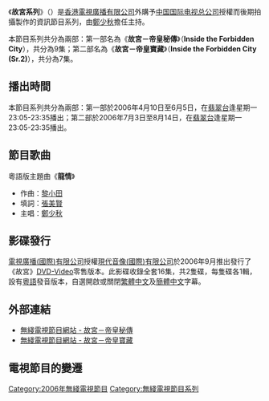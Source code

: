 《'''故宮系列'''》（{{lang-en|'''Inside the Forbidden City Series'''}}）是[[香港|香港]][[電視廣播有限公司|電視廣播有限公司]]外購予[[中国国际电视总公司|中国国际电视总公司]]授權而後期拍攝製作的資訊節目系列，由[[鄭少秋|鄭少秋]]擔任主持。

本節目系列共分為兩部：第一部名為《'''故宮－帝皇秘傳'''》（'''Inside the Forbidden City'''），共分為9集；第二部名為《'''故宮－帝皇寶藏'''》（'''Inside the Forbidden City (Sr.2)'''），共分為7集。

==播出時間==
本節目系列共分為兩部：第一部於2006年4月10日至6月5日，在[[翡翠台|翡翠台]]逢星期一23:05-23:35播出；第二部於2006年7月3日至8月14日，在[[翡翠台|翡翠台]]逢星期一23:05-23:35播出。

==節目歌曲==
粵語版主題曲《'''龍情'''》
*作曲：[[黎小田|黎小田]]
*填詞：[[張美賢|張美賢]]
*主唱：[[鄭少秋|鄭少秋]]

==影碟發行==
[[電視廣播(國際)有限公司|電視廣播(國際)有限公司]]授權[[現代音像(國際)有限公司|現代音像(國際)有限公司]]於2006年9月推出發行了《故宮》[[DVD-Video|DVD-Video]]零售版本。此影碟收錄全套16集，共2隻碟，每隻碟各1輯，設有[[粵語|粵語]]發音版本，自選開啟或關閉[[繁體中文|繁體中文]]及[[簡體中文|簡體中文]]字幕。

==外部連結==
*[https://web.archive.org/web/20100620184508/http://tvcity.tvb.com/focus/text_8508.html 無綫電視節目網站 - 故宮－帝皇秘傳]
*[https://web.archive.org/web/20100107081523/http://tvcity.tvb.com/focus/text_8554.html 無綫電視節目網站 - 故宮－帝皇寶藏]

==電視節目的變遷==
{{電視節目的變遷|
|電視台={{HK}}[[無綫電視|無綫電視]][[翡翠台|翡翠台]]
|播放檔次=星期一 23:05-23:35 時段
|節目名稱=故宮－帝皇秘傳<br/>(2006.04.10 - 2006.06.05)
|上一節目=[[內有愛犬|內有愛犬]]<br/>(2006.02.20 - 2006.04.03)
|下一節目=2006世界盃－頂CUP好波<br/>星期一至五<br/>(2006.06.12 - 2006.06.28)
|2節目名稱=故宮－帝皇寶藏<br/>(2006.07.03 - 2006.08.14)
|2上一節目=2006世界盃－頂CUP好波<br/>星期一至五<br/>(2006.06.12 - 2006.06.28)
|2下一節目=[[世紀天道行|世紀天道行]]<br/>(2006.08.21 - 2006.10.09)
}}

[[Category:2006年無綫電視節目|Category:2006年無綫電視節目]]
[[Category:無綫電視節目系列|Category:無綫電視節目系列]]